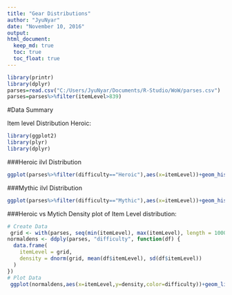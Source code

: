 ```yaml
---
title: "Gear Distributions"
author: "JyuNyar"
date: "November 10, 2016"
output: 
html_document:
  keep_md: true
  toc: true
  toc_float: true
---
```


```r
library(printr)
library(dplyr)
parses=read.csv("C:/Users/JyuNyar/Documents/R-Studio/WoW/parses.csv")
parses=parses%>%filter(itemLevel>839)
```

#Data Summary

Item level Distribution Heroic: 

```r
library(ggplot2)
library(plyr)
library(dplyr)
```


###Heroic ilvl Distribution
```r
ggplot(parses%>%filter(difficulty=="Heroic"),aes(x=itemLevel))+geom_histogram(binwidth=1)+ggtitle("ilvl Distrution for all Heroic Parses")
```

###Mythic ilvl Distribution
```r
ggplot(parses%>%filter(difficulty=="Mythic"),aes(x=itemLevel))+geom_histogram(binwidth=1)+ggtitle("ilvl Distrution for all Mythic Parses")
```

###Heroic vs Mytich Density plot of Item Level distribution:
```r
# Create Data
 grid <- with(parses, seq(min(itemLevel), max(itemLevel), length = 1000))
normaldens <- ddply(parses, "difficulty", function(df) {
  data.frame( 
    itemLevel = grid,
    density = dnorm(grid, mean(df$itemLevel), sd(df$itemLevel))
  )
})
# Plot Data
 ggplot(normaldens,aes(x=itemLevel,y=density,color=difficulty))+geom_line(size=.75)
```

